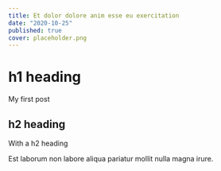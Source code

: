 ```yaml
---
title: Et dolor dolore anim esse eu exercitation
date: "2020-10-25"
published: true
cover: placeholder.png
---
```


# h1 heading

My first post

## h2 heading

With a h2 heading

Est laborum non labore aliqua pariatur mollit nulla magna irure.
